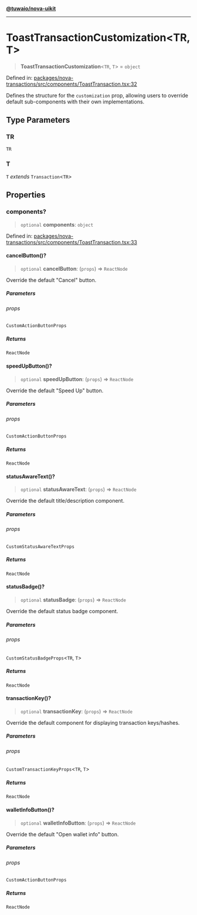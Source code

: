 [**@tuwaio/nova-uikit**](../../../README.md)

***

# ToastTransactionCustomization\<TR, T\>

> **ToastTransactionCustomization**\<`TR`, `T`\> = `object`

Defined in: [packages/nova-transactions/src/components/ToastTransaction.tsx:32](https://github.com/TuwaIO/nova-uikit/blob/6c97c381f0e2c0df922ab158d0d6a629378a1956/packages/nova-transactions/src/components/ToastTransaction.tsx#L32)

Defines the structure for the `customization` prop, allowing users to override
default sub-components with their own implementations.

## Type Parameters

### TR

`TR`

### T

`T` *extends* `Transaction`\<`TR`\>

## Properties

### components?

> `optional` **components**: `object`

Defined in: [packages/nova-transactions/src/components/ToastTransaction.tsx:33](https://github.com/TuwaIO/nova-uikit/blob/6c97c381f0e2c0df922ab158d0d6a629378a1956/packages/nova-transactions/src/components/ToastTransaction.tsx#L33)

#### cancelButton()?

> `optional` **cancelButton**: (`props`) => `ReactNode`

Override the default "Cancel" button.

##### Parameters

###### props

`CustomActionButtonProps`

##### Returns

`ReactNode`

#### speedUpButton()?

> `optional` **speedUpButton**: (`props`) => `ReactNode`

Override the default "Speed Up" button.

##### Parameters

###### props

`CustomActionButtonProps`

##### Returns

`ReactNode`

#### statusAwareText()?

> `optional` **statusAwareText**: (`props`) => `ReactNode`

Override the default title/description component.

##### Parameters

###### props

`CustomStatusAwareTextProps`

##### Returns

`ReactNode`

#### statusBadge()?

> `optional` **statusBadge**: (`props`) => `ReactNode`

Override the default status badge component.

##### Parameters

###### props

`CustomStatusBadgeProps`\<`TR`, `T`\>

##### Returns

`ReactNode`

#### transactionKey()?

> `optional` **transactionKey**: (`props`) => `ReactNode`

Override the default component for displaying transaction keys/hashes.

##### Parameters

###### props

`CustomTransactionKeyProps`\<`TR`, `T`\>

##### Returns

`ReactNode`

#### walletInfoButton()?

> `optional` **walletInfoButton**: (`props`) => `ReactNode`

Override the default "Open wallet info" button.

##### Parameters

###### props

`CustomActionButtonProps`

##### Returns

`ReactNode`
